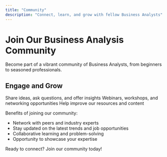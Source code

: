 ```yaml
---
title: "Community"
description: "Connect, learn, and grow with fellow Business Analysts"
---
```


# Join Our Business Analysis Community

Become part of a vibrant community of Business Analysts, from beginners to seasoned professionals.

## Engage and Grow

<CardGroup>
  <Card title="Discussion Forum" icon="comments" href="/community/forum">
    Share ideas, ask questions, and offer insights
  </Card>
  <Card title="Upcoming Events" icon="calendar" href="/community/events">
    Webinars, workshops, and networking opportunities
  </Card>
  <Card title="Contribute" icon="hands-helping" href="/community/contribute">
    Help improve our resources and content
  </Card>
</CardGroup>

Benefits of joining our community:

- Network with peers and industry experts
- Stay updated on the latest trends and job opportunities
- Collaborative learning and problem-solving
- Opportunity to showcase your expertise

Ready to connect? Join our community today!
